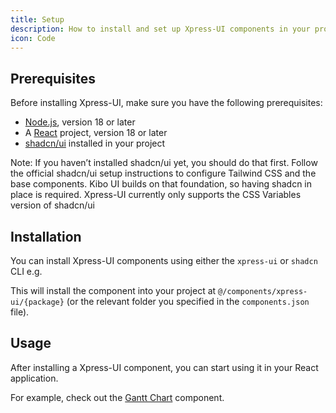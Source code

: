 ```yaml
---
title: Setup
description: How to install and set up Xpress-UI components in your project
icon: Code
---
```


## Prerequisites

Before installing Xpress-UI, make sure you have the following prerequisites:

- [Node.js](https://nodejs.org/en/download/), version 18 or later
- A [React](https://reactjs.org/docs/getting-started.html) project, version 18 or later
- [shadcn/ui](https://ui.shadcn.com/) installed in your project


<Callout type="warning">
Note: If you haven’t installed shadcn/ui yet, you should do that first. Follow the official shadcn/ui setup instructions to configure Tailwind CSS and the base components. Kibo UI builds on that foundation, so having shadcn in place is required.
</Callout>

<Callout type="info">
  Xpress-UI currently only supports the CSS Variables version of shadcn/ui
</Callout>

## Installation

You can install Xpress-UI components using either the `xpress-ui` or `shadcn` CLI e.g.
<Installer packageName="{package}" />



This will install the component into your project at `@/components/xpress-ui/{package}` (or the relevant folder you specified in the `components.json` file).

## Usage

After installing a Xpress-UI component, you can start using it in your React application.

For example, check out the [Gantt Chart](/gantt) component.

